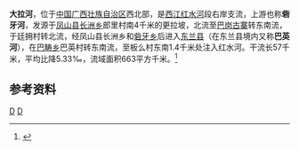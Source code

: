 {{Infobox River
  | river_name      = 大拉河
  | image_name      = 
  | image_size      = 
  | caption         = 
  | origin          = [[广西壮族自治区|广西壮族自治区]][[凤山县|凤山县]][[长洲乡|长洲乡]]更拉坡
  | mouth           = 广西壮族自治区[[东兰县|东兰县]][[巴畴乡|巴畴乡]]板么村[[红水河|红水河]]{{coord|24|43|17|N|107|19|53|E}}
  | basin_countries = {{PRC}}
  | length          = 57 km
  | elevation       = 
  | mouth_elevation = 
  | discharge       = 
  | watershed       = 663 km<sup>2</sup>
}}
'''大拉河'''，位于[[中国|中国]][[广西壮族自治区|广西壮族自治区]]西北部，是[[西江|西江]][[红水河|红水河]]段右岸支流，上游也称'''砦牙河'''，发源于[[凤山县|凤山县]][[长洲乡|长洲乡]]郎里村南4千米的更拉坡，北流至[[巴岗古寨|巴岗古寨]]转东南流，于廷拥村转北流，经凤山县长洲乡和[[砦牙乡|砦牙乡]]后进入[[东兰县|东兰县]]（在东兰县境内又称'''巴英河'''），在[[巴畴乡|巴畴乡]]巴英村转东南流，至板么村东南1.4千米处注入红水河。干流长57千米，平均比降5.33‰，流域面积663平方千米。<ref name="中国河湖大典">{{cite book zh |author=《[[中国河湖大典|中国河湖大典]]》编纂委员会 |title=《中国河湖大典·珠江卷》 |format=M |edition=1 |location=北京 |publisher=中国水利水电出版社 |date=2013年1月 |pages=73页 |id= ISBN 978-7-5170-0561-2}}</ref>

==参考资料==
{{reflist}}

[[Category:紅水河水系|D]]
[[Category:广西河流|D]]